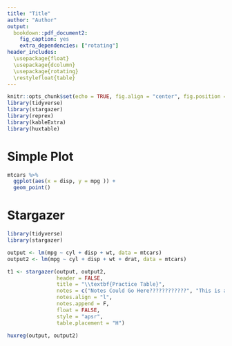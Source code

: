 ```yaml
---
title: "Title"
author: "Author"
output: 
  bookdown::pdf_document2:
    fig_caption: yes
    extra_dependencies: ["rotating"]
header_includes:
  \usepackage{float}
  \usepackage{dcolumn}
  \usepackage{rotating}
  \restylefloat{table}
---
```


```r
knitr::opts_chunk$set(echo = TRUE, fig.align = "center", fig.position = "!H")
library(tidyverse)
library(stargazer)
library(reprex)
library(kableExtra)
library(huxtable)
```

# Simple Plot

```r
mtcars %>%
  ggplot(aes(x = disp, y = mpg )) +
  geom_point()

```


# Stargazer

```r

library(tidyverse)
library(stargazer)

output <- lm(mpg ~ cyl + disp + wt, data = mtcars)
output2 <- lm(mpg ~ cyl + disp + wt + drat, data = mtcars)

t1 <- stargazer(output, output2, 
                header = FALSE,
                title = "\\textbf{Practice Table}",
                notes = c("Notes Could Go Here????????????", "This is an example. Notes Could Go Here???????????? This is an example.", "Notes Could Go Here???????????? This is an example.", "Notes Could Go Here???????????? This is an example. "),
                notes.align = "l",
                notes.append = F,
                float = FALSE,
                style = "apsr",
                table.placement = "H")

```


```r
huxreg(output, output2)
```

